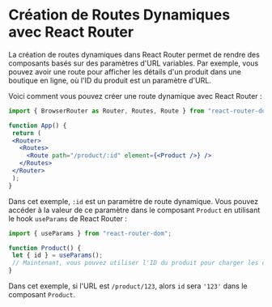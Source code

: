# Création de Routes Dynamiques avec React Router

La création de routes dynamiques dans React Router permet de rendre des composants basés sur des paramètres d'URL variables. Par exemple, vous pouvez avoir une route pour afficher les détails d'un produit dans une boutique en ligne, où l'ID du produit est un paramètre d'URL.

Voici comment vous pouvez créer une route dynamique avec React Router :

```jsx
import { BrowserRouter as Router, Routes, Route } from "react-router-dom";

function App() {
 return (
 <Router>
   <Routes>
     <Route path="/product/:id" element={<Product />} />
   </Routes>
 </Router>
 );
}
```

Dans cet exemple, `:id` est un paramètre de route dynamique. Vous pouvez accéder à la valeur de ce paramètre dans le composant `Product` en utilisant le hook `useParams` de React Router :

```jsx
import { useParams } from "react-router-dom";

function Product() {
 let { id } = useParams();
 // Maintenant, vous pouvez utiliser l'ID du produit pour charger les données du produit
}
```

Dans cet exemple, si l'URL est `/product/123`, alors `id` sera `'123'` dans le composant `Product`.